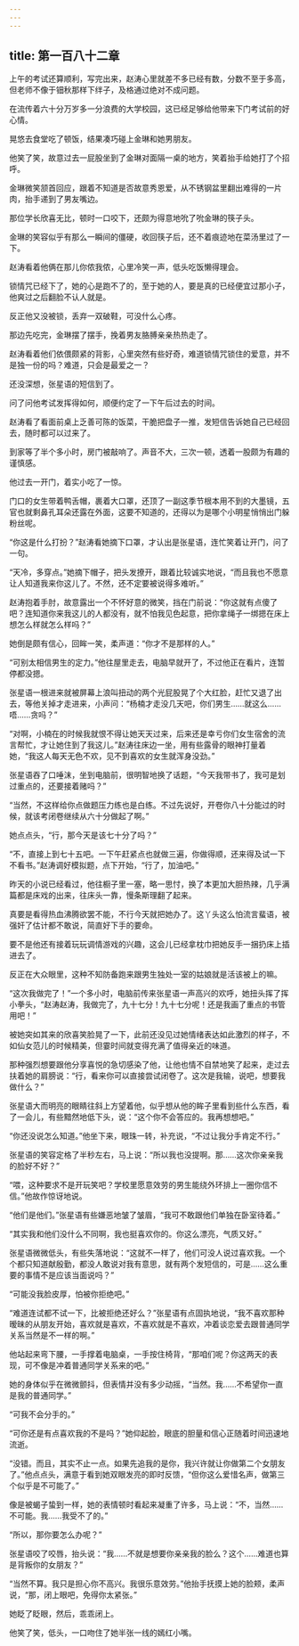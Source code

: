 ```yaml
---
---
---
```

title: 第一百八十二章
---




上午的考试还算顺利，写完出来，赵涛心里就差不多已经有数，分数不至于多高，但老师不像于钿秋那样下绊子，及格通过绝对不成问题。

在流传着六十分万岁多一分浪费的大学校园，这已经足够给他带来下门考试前的好心情。

晃悠去食堂吃了顿饭，结果凑巧碰上金琳和她男朋友。

他笑了笑，故意过去一屁股坐到了金琳对面隔一桌的地方，笑着抬手给她打了个招呼。

金琳微笑颔首回应，跟着不知道是否故意秀恩爱，从不锈钢盆里翻出难得的一片肉，抬手递到了男友嘴边。

那位学长欣喜无比，顿时一口咬下，还颇为得意地吮了吮金琳的筷子头。

金琳的笑容似乎有那么一瞬间的僵硬，收回筷子后，还不着痕迹地在菜汤里过了一下。

赵涛看着他俩在那儿你侬我侬，心里冷笑一声，低头吃饭懒得理会。

锁情咒已经下了，她的心是跑不了的，至于她的人，要是真的已经便宜过那小子，他爽过之后翻脸不认人就是。

反正他又没被锁，丢弃一双破鞋，可没什么心疼。

那边先吃完，金琳摆了摆手，挽着男友胳膊亲亲热热走了。

赵涛看着他们依偎颇紧的背影，心里突然有些好奇，难道锁情咒锁住的爱意，并不是独一份的吗？难道，只会是最爱之一？

还没深想，张星语的短信到了。

问了问他考试发挥得如何，顺便约定了一下午后过去的时间。

赵涛看了看面前桌上乏善可陈的饭菜，干脆把盘子一推，发短信告诉她自己已经回去，随时都可以过来了。

到家等了半个多小时，房门被敲响了。声音不大，三次一顿，透着一股颇为有趣的谨慎感。

他过去一开门，着实小吃了一惊。

门口的女生带着鸭舌帽，裹着大口罩，还顶了一副这季节根本用不到的大墨镜，五官也就剩鼻孔耳朵还露在外面，这要不知道的，还得以为是哪个小明星悄悄出门躲粉丝呢。

“你这是什么打扮？”赵涛看她摘下口罩，才认出是张星语，连忙笑着让开门，问了一句。

“天冷，多穿点。”她摘下帽子，把头发撩开，跟着比较诚实地说，“而且我也不愿意让人知道我来你这儿了。不然，还不定要被说得多难听。”

赵涛抱着手肘，故意露出一个不怀好意的微笑，挡在门前说：“你这就有点傻了吧？连知道你来我这儿的人都没有，就不怕我见色起意，把你拿绳子一绑摁在床上想怎么样就怎么样吗？”

她倒是颇有信心，回眸一笑，柔声道：“你才不是那样的人。”

“可别太相信男生的定力。”他往屋里走去，电脑早就开了，不过他正在看片，连暂停都没摁。

张星语一根进来就被屏幕上浪叫扭动的两个光屁股晃了个大红脸，赶忙又退了出去，等他关掉才走进来，小声问：“杨楠才走没几天吧，你们男生……就这么……唔……贪吗？”

“对啊，小楠在的时候我就恨不得让她天天过来，后来还是幸亏你们女生宿舍的流言帮忙，才让她住到了我这儿。”赵涛往床边一坐，用有些露骨的眼神打量着她，“我这人每天无色不欢，见不到喜欢的女生就浑身没劲。”

张星语吞了口唾沫，坐到电脑前，很明智地换了话题，“今天我带书了，我可是划过重点的，还要接着赌吗？”

“当然，不这样给你点做题压力练也是白练。不过先说好，开卷你八十分能过的时候，就该考闭卷继续从六十分做起了啊。”

她点点头，“行，那今天是该七十分了吗？”

“不，直接上到七十五吧。一下午赶紧点也就做三遍，你做得顺，还来得及试一下不看书。”赵涛调好模拟题，点下开始，“行了，加油吧。”

昨天的小说已经看过，他往橱子里一塞，略一思忖，换了本更加大胆热辣，几乎满篇都是床戏的出来，往床头一靠，慢条斯理翻了起来。

真要是看得热血沸腾欲罢不能，不行今天就把她办了。这丫头这么怕流言蜚语，被强奸了估计都不敢说，简直好下手的要命。

要不是他还有接着玩玩调情游戏的兴趣，这会儿已经拿枕巾把她反手一捆扔床上插进去了。

反正在大众眼里，这种不知防备跑来跟男生独处一室的姑娘就是活该被上的嘛。

“这次我做完了！”一个多小时，电脑前传来张星语一声高兴的欢呼，她扭头挥了挥小拳头，“赵涛赵涛，我做完了，九十七分！九十七分呢！还是我画了重点的书管用吧！”

被她突如其来的欣喜笑脸晃了一下，此前还没见过她情绪表达如此激烈的样子，不如仙女范儿的时候精美，但霎时间就变得充满了值得亲近的味道。

那种强烈想要跟他分享喜悦的急切感染了他，让他也情不自禁地笑了起来，走过去扶着她的肩膀说：“行，看来你可以直接尝试闭卷了。这次是我输，说吧，想要我做什么？”

张星语大而明亮的眼睛往斜上方望着他，似乎想从他的眸子里看到些什么东西，看了一会儿，有些黯然地低下头，说：“这个你不会答应的。我再想想吧。”

“你还没说怎么知道。”他坐下来，眼珠一转，补充说，“不过让我分手肯定不行。”

张星语的笑容定格了半秒左右，马上说：“所以我也没提啊。那……这次你亲亲我的脸好不好？”

“喂，这种要求不是开玩笑吧？学校里愿意效劳的男生能绕外环排上一圈你信不信。”他故作惊讶地说。

“他们是他们。”张星语有些嫌恶地皱了皱眉，“我可不敢跟他们单独在卧室待着。”

“其实我和他们没什么不同啊，我也挺喜欢你的。你这么漂亮，气质又好。”

张星语微微低头，有些失落地说：“这就不一样了，他们可没人说过喜欢我。一个个都只知道献殷勤，都没人敢说对我有意思，就有两个发短信的，可是……这么重要的事情不是应该当面说吗？”

“可能没我脸皮厚，怕被你拒绝吧。”

“难道连试都不试一下，比被拒绝还好么？”张星语有点固执地说，“我不喜欢那种暧昧的从朋友开始，喜欢就是喜欢，不喜欢就是不喜欢，冲着谈恋爱去跟普通同学关系当然是不一样的啊。”

他站起来弯下腰，一手撑着电脑桌，一手按住椅背，“那咱们呢？你这两天的表现，可不像是冲着普通同学关系来的吧。”

她的身体似乎在微微颤抖，但表情并没有多少动摇，“当然。我……不希望你一直是我的普通同学。”

“可我不会分手的。”

“可你还是有点喜欢我的不是吗？”她仰起脸，眼底的胆量和信心正随着时间迅速地流逝。

“没错。而且，其实不止一点。如果先追我的是你，我兴许就让你做第二个女朋友了。”他点点头，满意于看到她双眼发亮的即时反馈，“但你这么爱惜名声，做第三个似乎是不可能了。”

像是被蝎子蛰到一样，她的表情顿时看起来凝重了许多，马上说：“不，当然……不可能。我……我受不了的。”

“所以，那你要怎么办呢？”

张星语咬了咬唇，抬头说：“我……不就是想要你亲亲我的脸么？这个……难道也算是背叛你的女朋友？”

“当然不算。我只是担心你不高兴。我很乐意效劳。”他抬手抚摸上她的脸颊，柔声说，“那，闭上眼吧，免得你太紧张。”

她眨了眨眼，然后，乖乖闭上。

他笑了笑，低头，一口吻住了她半张一线的嫣红小嘴。